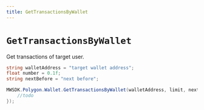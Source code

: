 ```yaml
---
title: GetTransactionsByWallet
---
```


# `GetTransactionsByWallet`

Get transactions of target user.
```csharp
string walletAddress = "target wallet address";
float number = 0.1f;
string nextBefore = "next before";

MWSDK.Polygon.Wallet.GetTransactionsByWallet(walletAddress, limit, nextBefore, (res) => {
    //todo
});
```